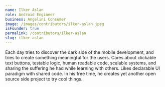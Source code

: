 ```yaml
---
name: Ilker Aslan
role: Android Engineer
business: Angelini Consumer
image: /images/contributors/ilker-aslan.jpeg
isFounder: true
permalink: /contributors/ilker-aslan
slug: ilker-aslan
---
```

Each day tries to discover the dark side of the mobile development, and tries to create something meaningful for the users. Cares about clickable text buttons, testable logic, human readable code, scalable systems, and sharing the suffering he had while learning with others. Likes declarable UI paradigm with shared code. In his free time, he creates yet another open source side project to try cool things.
